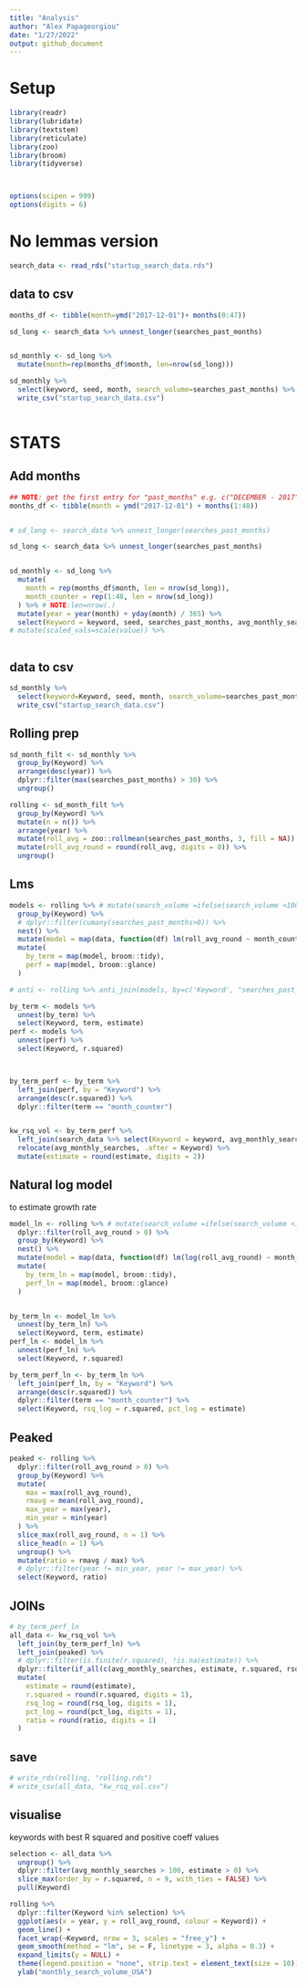 ```yaml
---
title: "Analysis"
author: "Alex Papageorgiou"
date: "1/27/2022"
output: github_document
---
```




# Setup

```r
library(readr)
library(lubridate)
library(textstem)
library(reticulate)
library(zoo)
library(broom)
library(tidyverse)



options(scipen = 999)
options(digits = 6)
```


# No lemmas version

```r
search_data <- read_rds("startup_search_data.rds")
```


## data to csv 


```r



months_df <- tibble(month=ymd("2017-12-01")+ months(0:47))

sd_long <- search_data %>% unnest_longer(searches_past_months) 


sd_monthly <- sd_long %>% 
  mutate(month=rep(months_df$month, len=nrow(sd_long)))

sd_monthly %>% 
  select(keyword, seed, month, search_volume=searches_past_months) %>%
  write_csv("startup_search_data.csv")



```


# STATS


## Add months

```r

## NOTE: get the first entry for "past_months" e.g. c("DECEMBER - 2017" etc
months_df <- tibble(month = ymd("2017-12-01") + months(1:48))


# sd_long <- search_data %>% unnest_longer(searches_past_months)

sd_long <- search_data %>% unnest_longer(searches_past_months)


sd_monthly <- sd_long %>%
  mutate(
    month = rep(months_df$month, len = nrow(sd_long)),
    month_counter = rep(1:48, len = nrow(sd_long))
  ) %>% # NOTE:len=nrow(.)
  mutate(year = year(month) + yday(month) / 365) %>%
  select(Keyword = keyword, seed, searches_past_months, avg_monthly_searches, month_counter, month, year)
# mutate(scaled_vals=scale(value)) %>%



```


## data to csv

```r
sd_monthly %>% 
  select(keyword=Keyword, seed, month, search_volume=searches_past_months) %>%
  write_csv("startup_search_data.csv")
```


## Rolling prep

```r

sd_month_filt <- sd_monthly %>%
  group_by(Keyword) %>%
  arrange(desc(year)) %>%
  dplyr::filter(max(searches_past_months) > 30) %>%
  ungroup()

rolling <- sd_month_filt %>%
  group_by(Keyword) %>%
  mutate(n = n()) %>%
  arrange(year) %>%
  mutate(roll_avg = zoo::rollmean(searches_past_months, 3, fill = NA)) %>%
  mutate(roll_avg_round = round(roll_avg, digits = 0)) %>%
  ungroup()
```

## Lms

```r
models <- rolling %>% # mutate(search_volume =ifelse(search_volume <100, NA , search_volume) )
  group_by(Keyword) %>%
  # dplyr::filter(cumany(searches_past_months>0)) %>%
  nest() %>%
  mutate(model = map(data, function(df) lm(roll_avg_round ~ month_counter, data = df))) %>%
  mutate(
    by_term = map(model, broom::tidy),
    perf = map(model, broom::glance)
  )

# anti <- rolling %>% anti_join(models, by=c('Keyword', "searches_past_months"))

by_term <- models %>%
  unnest(by_term) %>%
  select(Keyword, term, estimate)
perf <- models %>%
  unnest(perf) %>%
  select(Keyword, r.squared)



by_term_perf <- by_term %>%
  left_join(perf, by = "Keyword") %>%
  arrange(desc(r.squared)) %>%
  dplyr::filter(term == "month_counter")


kw_rsq_vol <- by_term_perf %>%
  left_join(search_data %>% select(Keyword = keyword, avg_monthly_searches)) %>%
  relocate(avg_monthly_searches, .after = Keyword) %>%
  mutate(estimate = round(estimate, digits = 2))
```

## Natural log model
to estimate growth rate

```r
model_ln <- rolling %>% # mutate(search_volume =ifelse(search_volume <100, NA , search_volume) )
  dplyr::filter(roll_avg_round > 0) %>%
  group_by(Keyword) %>%
  nest() %>%
  mutate(model = map(data, function(df) lm(log(roll_avg_round) ~ month_counter, data = df))) %>%
  mutate(
    by_term_ln = map(model, broom::tidy),
    perf_ln = map(model, broom::glance)
  )


by_term_ln <- model_ln %>%
  unnest(by_term_ln) %>%
  select(Keyword, term, estimate)
perf_ln <- model_ln %>%
  unnest(perf_ln) %>%
  select(Keyword, r.squared)

by_term_perf_ln <- by_term_ln %>%
  left_join(perf_ln, by = "Keyword") %>%
  arrange(desc(r.squared)) %>%
  dplyr::filter(term == "month_counter") %>%
  select(Keyword, rsq_log = r.squared, pct_log = estimate)
```

## Peaked

```r

peaked <- rolling %>%
  dplyr::filter(roll_avg_round > 0) %>%
  group_by(Keyword) %>%
  mutate(
    max = max(roll_avg_round),
    rmavg = mean(roll_avg_round),
    max_year = max(year),
    min_year = min(year)
  ) %>%
  slice_max(roll_avg_round, n = 1) %>%
  slice_head(n = 1) %>%
  ungroup() %>%
  mutate(ratio = rmavg / max) %>%
  # dplyr::filter(year != min_year, year != max_year) %>%
  select(Keyword, ratio)
```

## JOINs



```r
# by_term_perf_ln
all_data <- kw_rsq_vol %>%
  left_join(by_term_perf_ln) %>%
  left_join(peaked) %>%
  # dplyr::filter(is.finite(r.squared), !is.na(estimate)) %>%
  dplyr::filter(if_all(c(avg_monthly_searches, estimate, r.squared, rsq_log, pct_log, ratio), ~ is.finite(.x))) %>%
  mutate(
    estimate = round(estimate),
    r.squared = round(r.squared, digits = 1),
    rsq_log = round(rsq_log, digits = 1),
    pct_log = round(pct_log, digits = 1),
    ratio = round(ratio, digits = 1)
  )
```

## save

```r
# write_rds(rolling, "rolling.rds")
# write_csv(all_data, "kw_rsq_vol.csv")
```

## visualise 
keywords with best R squared and positive coeff values

```r

selection <- all_data %>%
  ungroup() %>%
  dplyr::filter(avg_monthly_searches > 100, estimate > 0) %>%
  slice_max(order_by = r.squared, n = 9, with_ties = FALSE) %>%
  pull(Keyword)

rolling %>%
  dplyr::filter(Keyword %in% selection) %>%
  ggplot(aes(x = year, y = roll_avg_round, colour = Keyword)) +
  geom_line() +
  facet_wrap(~Keyword, nrow = 3, scales = "free_y") +
  geom_smooth(method = "lm", se = F, linetype = 3, alpha = 0.3) +
  expand_limits(y = NULL) +
  theme(legend.position = "none", strip.text = element_text(size = 10)) +
  ylab("monthly_search_volume_USA")
```
